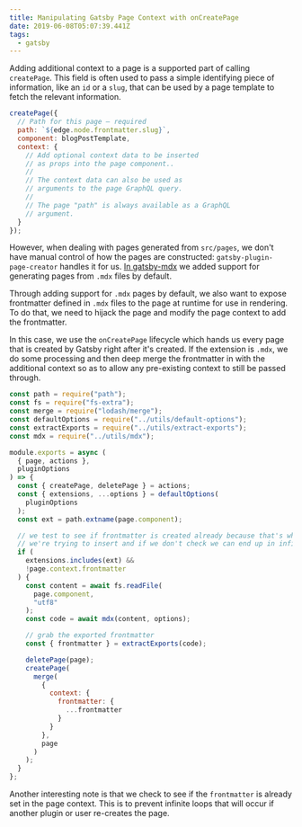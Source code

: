 ```yaml
---
title: Manipulating Gatsby Page Context with onCreatePage
date: 2019-06-08T05:07:39.441Z
tags:
  - gatsby
---
```


Adding additional context to a page is a supported part of
calling `createPage`. This field is often used to pass a
simple identifying piece of information, like an `id` or a
`slug`, that can be used by a page template to fetch the
relevant information.

```js
createPage({
  // Path for this page — required
  path: `${edge.node.frontmatter.slug}`,
  component: blogPostTemplate,
  context: {
    // Add optional context data to be inserted
    // as props into the page component..
    //
    // The context data can also be used as
    // arguments to the page GraphQL query.
    //
    // The page "path" is always available as a GraphQL
    // argument.
  }
});
```

However, when dealing with pages generated from `src/pages`,
we don't have manual control of how the pages are
constructed: `gatsby-plugin-page-creator` handles it for us.
[In gatsby-mdx](https://github.com/ChristopherBiscardi/gatsby-mdx/blob/33b21073cd99180f7ab6b8a85ee8573ee368e2ab/packages/gatsby-mdx/gatsby/on-create-page.js)
we added support for generating pages from `.mdx` files by
default.

Through adding support for `.mdx` pages by default, we also
want to expose frontmatter defined in `.mdx` files to the
page at runtime for use in rendering. To do that, we need to
hijack the page and modify the page context to add the
frontmatter.

In this case, we use the `onCreatePage` lifecycle which
hands us every page that is created by Gatsby right after
it's created. If the extension is `.mdx`, we do some
processing and then deep merge the frontmatter in with the
additional context so as to allow any pre-existing context
to still be passed through.

```js
const path = require("path");
const fs = require("fs-extra");
const merge = require("lodash/merge");
const defaultOptions = require("../utils/default-options");
const extractExports = require("../utils/extract-exports");
const mdx = require("../utils/mdx");

module.exports = async (
  { page, actions },
  pluginOptions
) => {
  const { createPage, deletePage } = actions;
  const { extensions, ...options } = defaultOptions(
    pluginOptions
  );
  const ext = path.extname(page.component);

  // we test to see if frontmatter is created already because that's what
  // we're trying to insert and if we don't check we can end up in infinite loops
  if (
    extensions.includes(ext) &&
    !page.context.frontmatter
  ) {
    const content = await fs.readFile(
      page.component,
      "utf8"
    );
    const code = await mdx(content, options);

    // grab the exported frontmatter
    const { frontmatter } = extractExports(code);

    deletePage(page);
    createPage(
      merge(
        {
          context: {
            frontmatter: {
              ...frontmatter
            }
          }
        },
        page
      )
    );
  }
};
```

Another interesting note is that we check to see if the
`frontmatter` is already set in the page context. This is to
prevent infinite loops that will occur if another plugin or
user re-creates the page.
